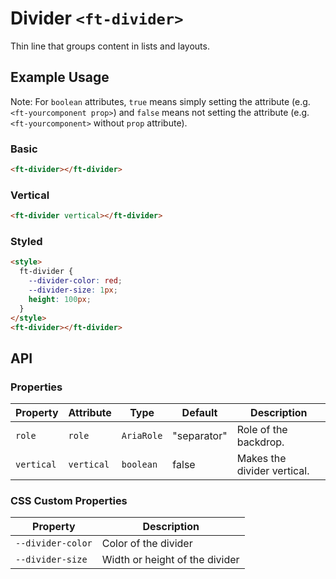 
<Meta title="Ruhil UI/Component/Divider/Doc" />

<style>{`

`}</style>

# Divider `<ft-divider>`

Thin line that groups content in lists and layouts.

## Example Usage

Note: For `boolean` attributes, `true` means simply setting the attribute (e.g. `<ft-yourcomponent prop>`) and `false` means not setting the attribute (e.g. `<ft-yourcomponent>` without `prop` attribute).

### Basic

<Canvas withToolbar>
  <Story id="ruhil-ui-component-divider--divider" height="50px" />
</Canvas>

```html
<ft-divider></ft-divider>
```

### Vertical

<Canvas withToolbar>
  <Story id="ruhil-ui-component-divider--vertical" height="50px" />
</Canvas>

```html
<ft-divider vertical></ft-divider>
```

### Styled

```html
<style>
  ft-divider {
    --divider-color: red;
    --divider-size: 1px;
    height: 100px;
  }
</style>
<ft-divider></ft-divider>
```

## API

### Properties

<table>
  <thead>
    <tr>
      <th>Property</th>
      <th>Attribute</th>
      <th>Type</th>
      <th>Default</th>
      <th>Description</th>
    </tr>
  </thead>
  <tbody>
    <tr>
      <td>
        <code>role</code>
      </td>
      <td>
        <code>role</code>
      </td>
      <td>
        <code>AriaRole</code>
      </td>
      <td>"separator"</td>
      <td>Role of the backdrop.</td>
    </tr>
    <tr>
      <td>
        <code>vertical</code>
      </td>
      <td>
        <code>vertical</code>
      </td>
      <td>
        <code>boolean</code>
      </td>
      <td>false</td>
      <td>Makes the divider vertical.</td>
    </tr>
  </tbody>
</table>

### CSS Custom Properties

<table>
  <thead>
    <tr>
      <th>Property</th>
      <th>Description</th>
    </tr>
  </thead>
  <tbody>
    <tr>
      <td>
        <code>--divider-color</code>
      </td>
      <td>Color of the divider</td>
    </tr>
    <tr>
      <td>
        <code>--divider-size</code>
      </td>
      <td>Width or height of the divider</td>
    </tr>
  </tbody>
</table>
